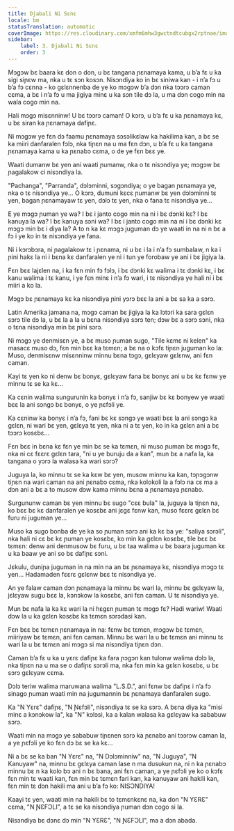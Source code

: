 ```yaml
---
title: Djabali Ni Sɛnɛ
locale: bm
statusTranslation: automatic
coverImage: https://res.cloudinary.com/xmfm6mhw3gwctndtcubgx2rptnae/image/upload/v1741354419/small_cover_la_gran_rebelion_28716e29d2.webp
sidebar:
    label: 3. Djabali Ni Sɛnɛ
    order: 3
---
```

Mɔgɔw bɛ baara kɛ don o don, u bɛ tangana ɲɛnamaya kama, u b’a fɛ u ka sigi siɲɛw ma, nka u tɛ sɔn kosɔn. Nisɔndiya ko in bɛ siniwa kan - i n’a fɔ u b’a fɔ cɛnna - ko gɛlɛnnenba de ye ko mɔgɔw b’a dɔn nka tɔɔrɔ caman cɛma, a bɛ i n’a fɔ u ma jigiya minɛ u ka sɔn tile dɔ la, u ma dɔn cogo min na wala cogo min na.

Hali mɔgɔ misɛnninw! U bɛ tɔɔrɔ caman! O kɔrɔ, u b’a fɛ u ka ɲɛnamaya kɛ, u bɛ siran ka ɲɛnamaya dafiɲɛ.

Ni mɔgɔw ye fɛn dɔ faamu ɲɛnamaya sɔsɔlikɛlaw ka hakilima kan, a bɛ se ka miiri danfaralen fɔlɔ, nka tiɲɛn na u ma fɛn dɔn, u b’a fɛ u ka tangana ɲɛnamaya kama u ka ɲɛnabɔ cɛma, o de ye fɛn bɛɛ ye.

Waati dumanw bɛ yen ani waati ɲumanw, nka o tɛ nisɔndiya ye; mɔgɔw bɛ ɲagalakow ci nisɔndiya la.

"Pachanga", "Parranda", dɔlɔminni, sɔgɔndiya; o ye bagan ɲɛnamaya ye, nka o tɛ nisɔndiya ye... O kɔrɔ, dumuni kɛcɛ ɲumanw bɛ yen dɔlɔminni tɛ yen, bagan ɲɛnamayaw tɛ yen, dɔlɔ tɛ yen, nka o fana tɛ nisɔndiya ye...

E ye mɔgɔ ɲuman ye wa? I bɛ i janto cogo min na ni i bɛ dɔnki kɛ? I bɛ kanuya la wa? I bɛ kanuya sɔni wa? I bɛ i janto cogo min na ni i bɛ dɔnki kɛ mɔgɔ min bɛ i diya la? A to n ka kɛ mɔgɔ juguman dɔ ye waati in na ni n bɛ a fɔ i ye ko in tɛ nisɔndiya ye fana.

Ni i kɔrɔbɔra, ni ɲagalakow tɛ i ɲɛnama, ni u bɛ i la i n’a fɔ sumbalaw, n ka i ɲini hakɛ la ni i bɛna kɛ danfaralen ye ni i tun ye forobaw ye ani i bɛ jigiya la.

Fɛn bɛɛ lajɛlen na, i ka fɛn min fɔ fɔlɔ, i bɛ dɔnki kɛ walima i tɛ dɔnki kɛ, i bɛ kanu walima i tɛ kanu, i ye fɛn minɛ i n’a fɔ wari, i tɛ nisɔndiya ye hali ni i bɛ miiri a ko la.

Mɔgɔ bɛ ɲɛnamaya kɛ ka nisɔndiya ɲini yɔrɔ bɛɛ la ani a bɛ sa ka a sɔrɔ.

Latin Amerika jamana na, mɔgɔ caman bɛ jigiya la ka lɔtɔri ka sara gɛlɛn sɔrɔ tile dɔ la, u bɛ la a la u bɛna nisɔndiya sɔrɔ ten; dɔw bɛ a sɔrɔ sɔni, nka o tɛna nisɔndiya min bɛ ɲini sɔrɔ.

Ni mɔgɔ ye denmisɛn ye, a bɛ muso ɲuman sugo, "Tile kɛmɛ ni kelen" ka masacɛ muso dɔ, fɛn min bɛɛ ka tɛmɛn; a bɛ na o kɔfɛ tiɲɛn juguman ko la: Muso, denmisɛnw misɛnninw minnu bɛna tɔgɔ, gɛlɛyaw gɛlɛnw, ani fɛn caman.

Kayi tɛ yen ko ni denw bɛ bonyɛ, gɛlɛyaw fana bɛ bonyɛ ani u bɛ kɛ fɛnw ye minnu tɛ se ka kɛ...

Ka cɛnin walima sungurunin ka bonyɛ i n’a fɔ, sanjiw bɛ kɛ bonyew ye waati bɛɛ la ani sɔngɔ bɛ bonyɛ, o ye ɲɛfɔli ye.

Ka cɛninw ka bonyɛ i n’a fɔ, fani bɛ kɛ sɔngɔ ye waati bɛɛ la ani sɔngɔ ka gɛlɛn, ni wari bɛ yen, gɛlɛya tɛ yen, nka ni a tɛ yen, ko in ka gɛlɛn ani a bɛ tɔɔrɔ kosɛbɛ...

Fɛn bɛɛ in bɛna kɛ fɛn ye min bɛ se ka tɛmɛn, ni muso ɲuman bɛ mɔgɔ fɛ, nka ni cɛ fɛɛrɛ gɛlɛn tara, "ni u ye buruju da a kan", mun bɛ a nafa la, ka tangana o yɔrɔ la walasa ka wari sɔrɔ?

Juguya la, ko minnu tɛ se ka kɛw bɛ yen, musow minnu ka kan, tɔɲɔgɔnw tiɲɛn na wari caman na ani ɲɛnabɔ cɛma, nka kolokoli la a fɔlɔ na cɛ ma a dɔn ani a bɛ a to musow dɔw kama minnu bɛna a ɲɛnamaya ɲɛnabɔ.

Surgununw caman bɛ yen minnu bɛ sugo "cɛɛ bula" la, juguya la tiɲɛn na, ko bɛɛ bɛ kɛ danfaralen ye kosɛbɛ ani jɛgɛ fɛnw kan, muso fɛɛrɛ gɛlɛn bɛ furu ni juguman ye...

Muso ka sugo bonba de ye ka so ɲuman sɔrɔ ani ka kɛ ba ye: "saliya sɔrɔli", nka hali ni cɛ bɛ kɛ ɲuman ye kosɛbɛ, ko min ka gɛlɛn kosɛbɛ, tile bɛɛ bɛ tɛmɛn: denw ani denmusow bɛ furu, u bɛ taa walima u bɛ baara juguman kɛ u ka baaw ye ani so bɛ dafiɲɛ sɔni.

Jɛkulu, duniɲa juguman in na min na an bɛ ɲɛnamaya kɛ, nisɔndiya mɔgɔ tɛ yen... Hadamaden fɛɛrɛ gɛlɛnw bɛɛ tɛ nisɔndiya ye.

An ye falaw caman dɔn ɲɛnamaya la minnu bɛ wari la, minnu bɛ gɛlɛyaw la, jɛlɛyaw sugu bɛɛ la, kɔnɔkow la kosɛbɛ, ani fɛn caman. U tɛ nisɔndiya ye.

Mun bɛ nafa la ka kɛ wari la ni hɛgɛn ɲuman tɛ mɔgɔ fɛ? Hadi wariw! Waati dɔw la u ka gɛlɛn kosɛbɛ ka tɛmɛn sɔrɔdasi kan.

Fɛn bɛɛ bɛ tɛmɛn ɲɛnamaya in na: fɛnw bɛ tɛmɛn, mɔgɔw bɛ tɛmɛn, miiriyaw bɛ tɛmɛn, ani fɛn caman. Minnu bɛ wari la u bɛ tɛmɛn ani minnu tɛ wari la u bɛ tɛmɛn ani mɔgɔ si ma nisɔndiya tiɲɛn dɔn.

Caman b’a fɛ u ka u yɛrɛ dafiɲɛ ka fara ɲɔgɔn kan tulonw walima dɔlɔ la, nka tiɲɛn na u ma se o dafiɲɛ sɔrɔli ma, nka fɛn min ka gɛlɛn kosɛbɛ, u bɛ sɔrɔ gɛlɛyaw cɛma.

Dɔlɔ teriw walima maruwana walima "L.S.D.", ani fɛnw bɛ dafiɲɛ i n’a fɔ sinago ɲuman waati min na jugumannin bɛ ɲɛnamaya danfaralen sugo.

Ka "N Yɛrɛ" dafiɲɛ, "N Ɲɛfɔli", nisɔndiya tɛ se ka sɔrɔ. A bɛna diya ka "misi minɛ a kɔnɔkow la", ka "N" kɔlɔsi, ka a kalan walasa ka gɛlɛyaw ka sababuw sɔrɔ.

Waati min na mɔgɔ ye sababuw tiɲɛnen sɔrɔ ka ɲɛnabɔ ani tɔɔrɔw caman la, a ye ɲɛfɔli ye ko fɛn dɔ bɛ se ka kɛ...

Ni a bɛ se ka ban "N Yɛrɛ" na, "N Dɔlɔminniw" na, "N Juguya", "N Kanuyaw" na, minnu bɛ gɛlɛya caman lase n ma dusukun na, ni n ka ɲɛnabɔ minnu bɛ n ka kolo bɔ ani n bɛ bana, ani fɛn caman, a ye ɲɛfɔli ye ko o kɔfɛ fɛn min tɛ waati kan, fɛn min bɛ tɛmɛn fari kan, ka kanuyaw ani hakili kan, fɛn min tɛ dɔn hakili ma ani u b’a fɔ ko: NISƆNDIYA!

Kaayi tɛ yen, waati min na hakili bɛ to tɛmɛnkɛnɛ na, ka don "N YƐRƐ" cɛma, "N ƝƐFƆLI", a tɛ se ka nisɔndiya ɲuman dɔn cogo si la.

Nisɔndiya bɛ dɔnɛ dɔ min "N YƐRƐ", "N ƝƐFƆLI", ma a dɔn abada.

